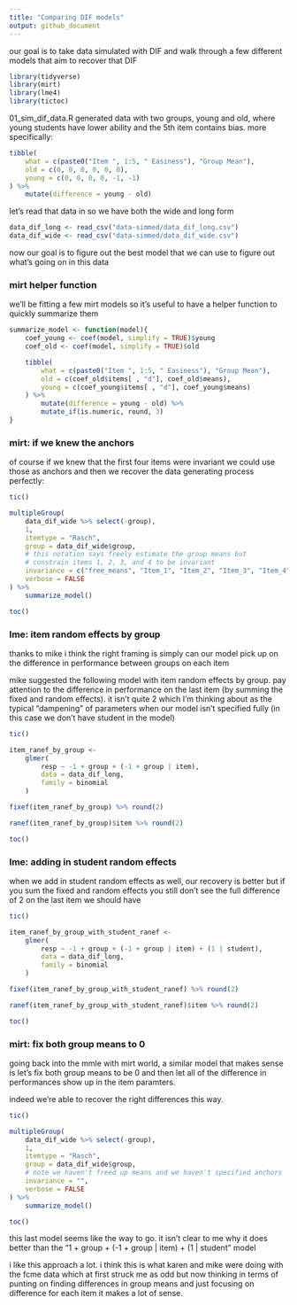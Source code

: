 ```yaml
---
title: "Comparing DIF models"
output: github_document
---
```


our goal is to take data simulated with DIF and walk through a few different models that aim to recover that DIF

```r
library(tidyverse)
library(mirt)
library(lme4)
library(tictoc)
```

01_sim_dif_data.R generated data with two groups, young and old, where young students have lower ability and the 5th item contains bias. more specifically:

```r
tibble(
    what = c(paste0("Item ", 1:5, " Easiness"), "Group Mean"),
    old = c(0, 0, 0, 0, 0, 0),
    young = c(0, 0, 0, 0, -1, -1)
) %>%
    mutate(difference = young - old)
```

let's read that data in so we have both the wide and long form

```r
data_dif_long <- read_csv("data-simmed/data_dif_long.csv")
data_dif_wide <- read_csv("data-simmed/data_dif_wide.csv")
```

now our goal is to figure out the best model that we can use to figure out what's going on in this data

### mirt helper function

we'll be fitting a few mirt models so it's useful to have a helper function to quickly summarize them

```r
summarize_model <- function(model){
    coef_young <- coef(model, simplify = TRUE)$young
    coef_old <- coef(model, simplify = TRUE)$old

    tibble(
        what = c(paste0("Item ", 1:5, " Easiness"), "Group Mean"),
        old = c(coef_old$items[ , "d"], coef_old$means),
        young = c(coef_young$items[ , "d"], coef_young$means)
    ) %>%
        mutate(difference = young - old) %>%
        mutate_if(is.numeric, round, 3)
}
```

### mirt: if we knew the anchors

of course if we knew that the first four items were invariant we could use those as anchors and then we recover the data generating process perfectly:

```r
tic()

multipleGroup(
    data_dif_wide %>% select(-group),
    1,
    itemtype = "Rasch",
    group = data_dif_wide$group,
    # this notation says freely estimate the group means but
    # constrain items 1, 2, 3, and 4 to be invariant
    invariance = c("free_means", "Item_1", "Item_2", "Item_3", "Item_4"),
    verbose = FALSE
) %>%
    summarize_model()

toc()
```

### lme: item random effects by group 

thanks to mike i think the right framing is simply can our model pick up on the difference in performance between groups on each item 

mike suggested the following model with item random effects by group. pay attention to the difference in performance on the last item (by summing the fixed and random effects). it isn't quite 2 which I'm thinking about as the typical "dampening" of parameters when our model isn't specified fully (in this case we don't have student in the model)

```r
tic()

item_ranef_by_group <- 
    glmer(
        resp ~ -1 + group + (-1 + group | item), 
        data = data_dif_long, 
        family = binomial
    )

fixef(item_ranef_by_group) %>% round(2)

ranef(item_ranef_by_group)$item %>% round(2)

toc()
```

### lme: adding in student random effects

when we add in student random effects as well, our recovery is better but if you sum the fixed and random effects you still don't see the full difference of 2 on the last item we should have

```r
tic()

item_ranef_by_group_with_student_ranef <- 
    glmer(
        resp ~ -1 + group + (-1 + group | item) + (1 | student), 
        data = data_dif_long, 
        family = binomial
    )

fixef(item_ranef_by_group_with_student_ranef) %>% round(2)

ranef(item_ranef_by_group_with_student_ranef)$item %>% round(2)

toc()
```

### mirt: fix both group means to 0

going back into the mmle with mirt world, a similar model that makes sense is let's fix both group means to be 0 and then let all of the difference in performances show up in the item paramters. 

indeed we're able to recover the right differences this way. 

```r
tic()

multipleGroup(
    data_dif_wide %>% select(-group),
    1,
    itemtype = "Rasch",
    group = data_dif_wide$group,
    # note we haven't freed up means and we haven't specified anchors
    invariance = "",
    verbose = FALSE
) %>%
    summarize_model()

toc()
```

this last model seems like the way to go. it isn't clear to me why it does better than the "1 + group + (-1 + group | item) + (1 | student" model

i like this approach a lot. i think this is what karen and mike were doing with the fcme data which at first struck me as odd but now thinking in terms of punting on finding differences in group means and just focusing on difference for each item it makes a lot of sense.

